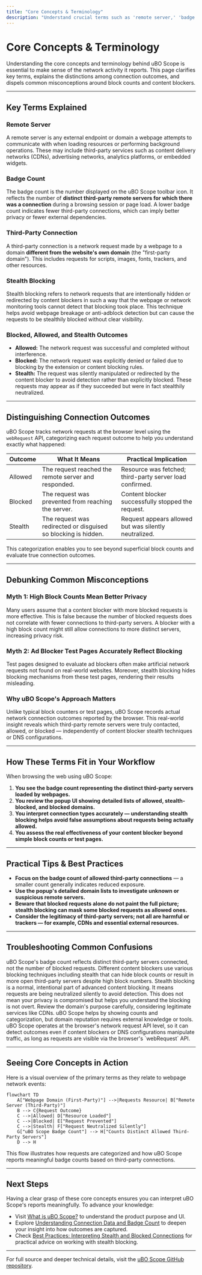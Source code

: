 ```yaml
---
title: "Core Concepts & Terminology"
description: "Understand crucial terms such as 'remote server,' 'badge count,' 'third-party connection,' and 'stealth blocking.' Clarifies differences between 'blocked,' 'allowed,' and 'stealth' outcomes in network reporting, and debunks common misconceptions about block counts and content blocker evaluations."
---
```


# Core Concepts & Terminology

Understanding the core concepts and terminology behind uBO Scope is essential to make sense of the network activity it reports. This page clarifies key terms, explains the distinctions among connection outcomes, and dispels common misconceptions around block counts and content blockers.

---

## Key Terms Explained

### Remote Server
A remote server is any external endpoint or domain a webpage attempts to communicate with when loading resources or performing background operations. These may include third-party services such as content delivery networks (CDNs), advertising networks, analytics platforms, or embedded widgets.

### Badge Count
The badge count is the number displayed on the uBO Scope toolbar icon. It reflects the number of **distinct third-party remote servers for which there was a connection** during a browsing session or page load. A lower badge count indicates fewer third-party connections, which can imply better privacy or fewer external dependencies.

### Third-Party Connection
A third-party connection is a network request made by a webpage to a domain **different from the website's own domain** (the "first-party domain"). This includes requests for scripts, images, fonts, trackers, and other resources.

### Stealth Blocking
Stealth blocking refers to network requests that are intentionally hidden or redirected by content blockers in such a way that the webpage or network monitoring tools cannot detect that blocking took place. This technique helps avoid webpage breakage or anti-adblock detection but can cause the requests to be stealthily blocked without clear visibility.

### Blocked, Allowed, and Stealth Outcomes
- **Allowed:** The network request was successful and completed without interference.
- **Blocked:** The network request was explicitly denied or failed due to blocking by the extension or content blocking rules.
- **Stealth:** The request was silently manipulated or redirected by the content blocker to avoid detection rather than explicitly blocked. These requests may appear as if they succeeded but were in fact stealthily neutralized.


---

## Distinguishing Connection Outcomes

uBO Scope tracks network requests at the browser level using the `webRequest` API, categorizing each request outcome to help you understand exactly what happened:

| Outcome  | What It Means                                            | Practical Implication                                |
|----------|----------------------------------------------------------|----------------------------------------------------|
| Allowed  | The request reached the remote server and responded.     | Resource was fetched; third-party server load confirmed. |
| Blocked  | The request was prevented from reaching the server.      | Content blocker successfully stopped the request. |
| Stealth  | The request was redirected or disguised so blocking is hidden. | Request appears allowed but was silently neutralized. |

This categorization enables you to see beyond superficial block counts and evaluate true connection outcomes.

---

## Debunking Common Misconceptions

### Myth 1: High Block Counts Mean Better Privacy
Many users assume that a content blocker with more blocked requests is more effective. This is false because the number of blocked requests does not correlate with fewer connections to third-party servers. A blocker with a high block count might still allow connections to more distinct servers, increasing privacy risk.

### Myth 2: Ad Blocker Test Pages Accurately Reflect Blocking
Test pages designed to evaluate ad blockers often make artificial network requests not found on real-world websites. Moreover, stealth blocking hides blocking mechanisms from these test pages, rendering their results misleading.

### Why uBO Scope's Approach Matters
Unlike typical block counters or test pages, uBO Scope records actual network connection outcomes reported by the browser. This real-world insight reveals which third-party remote servers were truly contacted, allowed, or blocked — independently of content blocker stealth techniques or DNS configurations.

---

## How These Terms Fit in Your Workflow

When browsing the web using uBO Scope:

1. **You see the badge count representing the distinct third-party servers loaded by webpages.**
2. **You review the popup UI showing detailed lists of allowed, stealth-blocked, and blocked domains.**
3. **You interpret connection types accurately — understanding stealth blocking helps avoid false assumptions about requests being actually allowed.**
4. **You assess the real effectiveness of your content blocker beyond simple block counts or test pages.**

---

## Practical Tips & Best Practices

- **Focus on the badge count of allowed third-party connections** — a smaller count generally indicates reduced exposure.
- **Use the popup's detailed domain lists to investigate unknown or suspicious remote servers.**
- **Beware that blocked requests alone do not paint the full picture; stealth blocking can mask some blocked requests as allowed ones.**
- **Consider the legitimacy of third-party servers; not all are harmful or trackers — for example, CDNs and essential external resources.**

---

## Troubleshooting Common Confusions

<AccordionGroup title="Common User Questions and Issues">
<Accordion title="Why does the badge count sometimes not reflect my content blocker's block count?">
uBO Scope's badge count reflects distinct third-party servers connected, not the number of blocked requests. Different content blockers use various blocking techniques including stealth that can hide block counts or result in more open third-party servers despite high block numbers.
</Accordion>
<Accordion title="What if I see many stealth-blocked domains?">
Stealth blocking is a normal, intentional part of advanced content blocking. It means requests are being neutralized silently to avoid detection. This does not mean your privacy is compromised but helps you understand the blocking is not overt.
</Accordion>
<Accordion title="How can I distinguish which third-party domains are safe or necessary?">
Review the domain's purpose carefully, considering legitimate services like CDNs. uBO Scope helps by showing counts and categorization, but domain reputation requires external knowledge or tools.
</Accordion>
<Accordion title="Does uBO Scope work with all types of content blockers and DNS-based blockers?">
uBO Scope operates at the browser's network request API level, so it can detect outcomes even if content blockers or DNS configurations manipulate traffic, as long as requests are visible via the browser's `webRequest` API.
</Accordion>
</AccordionGroup>

---

## Seeing Core Concepts in Action

Here is a visual overview of the primary terms as they relate to webpage network events:

```mermaid
flowchart TD
    A["Webpage Domain (First-Party)"] -->|Requests Resource| B["Remote Server (Third-Party)"]
    B --> C{Request Outcome}
    C -->|Allowed| D["Resource Loaded"]
    C -->|Blocked| E["Request Prevented"]
    C -->|Stealth| F["Request Neutralized Silently"]
    G["uBO Scope Badge Count"] --> H["Counts Distinct Allowed Third-Party Servers"]
    D --> H
```

This flow illustrates how requests are categorized and how uBO Scope reports meaningful badge counts based on third-party connections.

---

## Next Steps

Having a clear grasp of these core concepts ensures you can interpret uBO Scope's reports meaningfully. To advance your knowledge:

- Visit [What is uBO Scope?](/overview/intro_product_value/product_overview) to understand the product purpose and UI.
- Explore [Understanding Connection Data and Badge Count](/guides/analyzing-connections/understanding-data) to deepen your insight into how outcomes are captured.
- Check [Best Practices: Interpreting Stealth and Blocked Connections](/guides/best-practices/interpreting-stealth) for practical advice on working with stealth blocking.

---

For full source and deeper technical details, visit the [uBO Scope GitHub repository](https://github.com/gorhill/uBO-Scope).